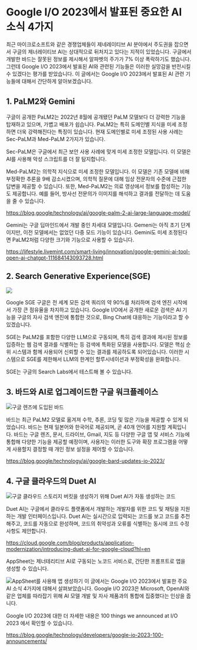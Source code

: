 # Google I/O 2023에서 발표된 중요한 AI 소식 4가지
최근 마이크로소프트와 같은 경쟁업체들이 제네레이티브 AI 분야에서 주도권을 잡으면서 구글의 제너레이티브 AI는 상대적으로 뒤처지고 있다는 지적이 있었습니다.
구글에서 개발한 바드는 잘못된 정보를 제시해서 알파벳의 주가가 7% 이상 폭락하기도 했습니다. 그런데 Google I/O 2023에서 발표된 AI와 관련된 기능들은
이러한 실망감을 반전시킬 수 있겠다는 평가를 받았습니다. 이 글에서는 Google I/O 2023에서 발표된 AI 관련 기능들에 대해서 간단하게 알아보겠습니다.



## 1. PaLM2와 Gemini
구글이 공개한 PaLM2는 2022년 8월에 공개됐던 PaLM 모델보다 더 강력한 기능을 탑재하고 있으며, 가볍고 배포가 쉽습니다.
PaLM2는 특히 도메인별 지식을 미세 조정하면 더욱 강력해진다는 특징이 있습니다. 현재 도메인별로 미세 조정된 사용 사례는 Sec-PaLM과 Med-PaLM 2가지가 있습니다.



Sec-PaLM은 구글에서 최근 보안 사용 사례에 맞게 미세 조정한 모델입니다. 이 모델은 AI를 사용해 악성 스크립트를 더 잘 탐지합니다.

Med-PaLM2는  의학적 지식으로 미세 조정한 모델입니다. 이 모델은 기존 모델에 비해 부정확한 추론을 9배 감소시켰으며,
의학적 질문에 대해 임상 전문자의 수준에 근접한 답변을 제공할 수 있습니다. 또한, Med-PaLM2는 의료 영상에서 정보를 합성하는 기능도 제공합니다.
예를 들어, 방사선 전문의가 이미지를 해석하고 결과를 전달하는 데 도움을 줄 수 있습니다.



https://blog.google/technology/ai/google-palm-2-ai-large-language-model/

Gemini는 구글 딥마인드에서 개발 중인 차세대 모델입니다. Gemeni는 아직 초기 단계이지만, 이전 모델에서는 없었던 다중 모드 기능이 있습니다. Gemini도 미세 조정된다면 PaLM2처럼 다양한 크기와 기능으로 사용할 수 있습니다.



https://lifestyle.livemint.com/smart-living/innovation/google-gemini-ai-tool-open-ai-chatgpt-111684143093728.html

## 2. Search Generative Experience(SGE)

![](https://img1.daumcdn.net/thumb/R1280x0/?scode=mtistory2&fname=https%3A%2F%2Fblog.kakaocdn.net%2Fdn%2FdzcmlW%2FbtsgnXGpI9g%2FbZFyxWvsHFGjgtg64wgqdk%2Fimg.png)

Google SGE
구글은 전 세계 모든 검색 쿼리의 약 90%를 처리하며 검색 엔진 시작에서 가장 큰 점유율을 차지하고 있습니다. Google I/O에서 공개한 새로운 검색은 AI 기능을 구글의 자사 검색 엔진에 통합한 것으로, Bing Chat에 대응하는 기능이라고 할 수 있겠습니다.



SGE는 PaLM2를 포함한 다양한 LLM으로 구동되며, 특히 검색 결과에 제시된 정보를 입증하는 웹 검색 결과를 식별하는 등 검색에 특화된 모델을 사용합니다. 모델은 핵심 순위 시스템과 함께 사용되어 신뢰할 수 있는 결과를 제공하도록 되어있습니다. 이러한 시스템으로 SGE를 제한해서 LLM의 한계인 할루시네이션과 부정확성을 완화합니다.



SGE는 구글의 Search Labs에서 테스트해 볼 수 있습니다.

## 3. 바드와 AI로 업그레이드한 구글 워크플레이스
![구글 렌즈에 도입된 바드](https://blog.kakaocdn.net/dn/6HnpO/btsgn3nurPZ/LhzF96uy1TFonpmFXfCxpK/img.gif)

바드는 최근 PaLM2 모델로 옮겨져 수학, 추론, 코딩 및 많은 기능을 제공할 수 있게 되었습니다. 바드는 현재 일본어와 한국어로 제공되며,
곧 40개 언어를 지원할 계획입니다. 바드는 구글 렌즈, 문서, 드라이브, Gmail, 지도 등 다양한 구글 앱 및 서비스 기능에 통합해 다양한 기능을 제공할 예정이며,
사용자는 이러한 도구와 확장 프로그램을 어떻게 사용할지 결정할 때 개인 정보 설정을 제어할 수 있습니다.



https://blog.google/technology/ai/google-bard-updates-io-2023/


## 4. 구글 클라우드의 Duet AI
![구글 클라우드 스토리지 버킷을 생성하기 위해 Duet AI가 자동 생성하는 코드](https://blog.kakaocdn.net/dn/cQ69dX/btsgkl3pK1p/APpLlmMvu6Pppk36yH9UKk/img.gif)

Duet AI는 구글에서 클라우드 플랫폼에서 개발하는 개발자를 위한 코드 및 채팅을 지원하는 개발 인터페이스입니다.
Duet AI는 실시간으로 입력되는 코드를 보고 코드를 추천해주고, 코드를 자동으로 완성하며, 코드의 취약성과 오류를 식별하는 동시에 코드 수정 사항도 제안합니다.

https://cloud.google.com/blog/products/application-modernization/introducing-duet-ai-for-google-cloud?hl=en


AppSheet는 제너테리티브 AI로 구동되는 노코드 서비스로, 간단한 프롬프트로 앱을 생성할 수 있습니다.


![AppSheet를 사용해 앱 생성하기](https://youtu.be/DjAD81A9nYk)
이 글에서는 Google I/O 2023에서 발표한 주요 AI 소식 4가지에 대해서 살펴보았습니다.
Google I/O 2023은 Microsoft, OpenAI와 같은 업체를 따라잡기 위해 AI 모델 개발 및 자사 제품과의 통합에 집중했다는 인상을 줍니다.



Google I/O 2023에 대한 더 자세한 내용은 100 things we announced at I/O 2023 에서 확인할 수 있습니다.



https://blog.google/technology/developers/google-io-2023-100-announcements/

